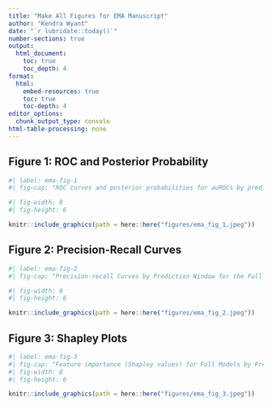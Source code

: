 ```yaml
---
title: "Make All Figures for EMA Manuscript"
author: "Kendra Wyant"
date: "`r lubridate::today()`"
number-sections: true
output: 
  html_document:
    toc: true 
    toc_depth: 4
format:
  html:
    embed-resources: true
    toc: true
    toc-depth: 4
editor_options: 
  chunk_output_type: console
html-table-processing: none
---
```


## Figure 1: ROC and Posterior Probability

```r
#| label: ema-fig-1
#| fig-cap: "ROC curves and posterior probabilities for auROCs by prediction window. The left panel depicts the aggregate receiver operating characteristic (ROC) curve for each model, derived by concatenating predicted lapse probabilities across all test sets. The dotted line represents the expected ROC curve for a random classifier. The histograms on the right depict the posterior probability distribution for the areas under the receiver operating characteristic curves (auROCs) for each model. The vertical lines represent the median posterior probability and the horizontal line represents the boundaries 95% CI."

#| fig-width: 8
#| fig-height: 6

knitr::include_graphics(path = here::here("figures/ema_fig_1.jpeg"))
```


## Figure 2: Precision-Recall Curves

```r
#| label: ema-fig-2
#| fig-cap: "Precision-recall Curves by Prediction Window for the Full Models. The plot depicts the aggregate precision-recall curves for each full model, derived by concatenating predicted lapse probabilities across all test sets. The dotted lines depict the sensitivities (0.718, 0.473, and 0.327 for week, day, and hour models, respectively) associated with decision thresholds that yield 0.700 positive predictive value for each of those models."

#| fig-width: 8
#| fig-height: 6

knitr::include_graphics(path = here::here("figures/ema_fig_2.jpeg"))
```



## Figure 3: Shapley Plots

```r
#| label: ema-fig-3
#| fig-cap: "Feature importance (Shapley values) for Full Models by Prediction Window. Panel A displays the global importance (mean |Shapley value|) for feature categories for each full model. Raw EMA features are grouped into categories by the original question from the EMA. Features based on the rates of previous lapses and previous missing surveys, as well as demographics, and the time of day and day of the week for the start of the prediction window are also included. Feature categories are ordered by their aggregate global importance (i.e., total bar length) across the three models.  The importance of each feature category for specific models is displayed separately by color. Panels B-D display local Shapley values that quantify the influence of feature categories on individual observations (i.e., a single prediction window for a specific participant) for each model."
#| fig-width: 8
#| fig-height: 6

knitr::include_graphics(path = here::here("figures/ema_fig_3.jpeg"))
```